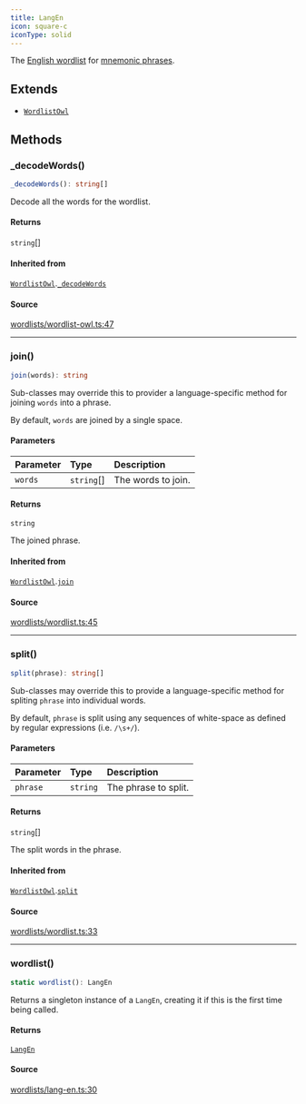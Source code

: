 ```yaml
---
title: LangEn
icon: square-c
iconType: solid
---
```


The [English wordlist](https://github.com/bitcoin/bips/blob/master/bip-0039/english.txt) for [mnemonic
phrases](https://en.bitcoin.it/wiki/BIP_0039).

## Extends

- [`WordlistOwl`](/sdk/content/classes/WordlistOwl)

## Methods

### \_decodeWords()

```ts
_decodeWords(): string[]
```

Decode all the words for the wordlist.

#### Returns

`string`[]

#### Inherited from

[`WordlistOwl`](/sdk/content/classes/WordlistOwl).[`_decodeWords`](/sdk/content/classes/WordlistOwl#_decodewords)

#### Source

[wordlists/wordlist-owl.ts:47](https://github.com/dominant-strategies/quais.js/blob/09cd60f427ec354a4d2a7f44048d42dc45cec47b/src/wordlists/wordlist-owl.ts#L47)

***

### join()

```ts
join(words): string
```

Sub-classes may override this to provider a language-specific method for joining `words` into a phrase.

By default, `words` are joined by a single space.

#### Parameters

| Parameter | Type | Description |
| :------ | :------ | :------ |
| `words` | `string`[] | The words to join. |

#### Returns

`string`

The joined phrase.

#### Inherited from

[`WordlistOwl`](/sdk/content/classes/WordlistOwl).[`join`](/sdk/content/classes/WordlistOwl#join)

#### Source

[wordlists/wordlist.ts:45](https://github.com/dominant-strategies/quais.js/blob/09cd60f427ec354a4d2a7f44048d42dc45cec47b/src/wordlists/wordlist.ts#L45)

***

### split()

```ts
split(phrase): string[]
```

Sub-classes may override this to provide a language-specific method for spliting `phrase` into individual words.

By default, `phrase` is split using any sequences of white-space as defined by regular expressions (i.e.
`/\s+/`).

#### Parameters

| Parameter | Type | Description |
| :------ | :------ | :------ |
| `phrase` | `string` | The phrase to split. |

#### Returns

`string`[]

The split words in the phrase.

#### Inherited from

[`WordlistOwl`](/sdk/content/classes/WordlistOwl).[`split`](/sdk/content/classes/WordlistOwl#split)

#### Source

[wordlists/wordlist.ts:33](https://github.com/dominant-strategies/quais.js/blob/09cd60f427ec354a4d2a7f44048d42dc45cec47b/src/wordlists/wordlist.ts#L33)

***

### wordlist()

```ts
static wordlist(): LangEn
```

Returns a singleton instance of a `LangEn`, creating it if this is the first time being called.

#### Returns

[`LangEn`](/sdk/content/classes/LangEn)

#### Source

[wordlists/lang-en.ts:30](https://github.com/dominant-strategies/quais.js/blob/09cd60f427ec354a4d2a7f44048d42dc45cec47b/src/wordlists/lang-en.ts#L30)
